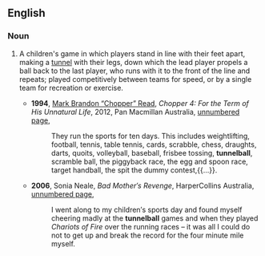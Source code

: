 ==English==

===Noun===
{{en-noun|-}}
# {{UK|Australia|games}} A children's game in which players stand in line with their feet apart, making a [[tunnel]] with their legs, down which the lead player propels a ball back to the last player, who runs with it to the front of the line and repeats; played competitively between teams for speed, or by a single team for recreation or exercise.
#* '''1994''', [[w:Chopper Read|Mark Brandon “Chopper” Read]], ''Chopper 4: For the Term of His Unnatural Life'', 2012, Pan Macmillan Australia, [http://books.google.com.au/books?id=eqBLBu3qpMAC&pg=PT44&dq=%22tunnelball%22+-intitle:%22%22+-inauthor:%22%22&hl=en&sa=X&ei=yLufUMb0CMijiAecioFo&redir_esc=y#v=onepage&q&f=false unnumbered page],
#*: They run the sports for ten days. This includes weightlifting, football, tennis, table tennis, cards, scrabble, chess, draughts, darts, quoits, volleyball, baseball, frisbee tossing, '''tunnelball''', scramble ball, the piggyback race, the egg and spoon race, target handball, the spit the dummy contest,{{...}}.
#* '''2006''', Sonia Neale, ''Bad Mother′s Revenge'', HarperCollins Australia, [http://books.google.com.au/books?id=B2o2-zzJliYC&pg=PT127&dq=%22tunnelball%22+-intitle:%22%22+-inauthor:%22%22&hl=en&sa=X&ei=yLufUMb0CMijiAecioFo&redir_esc=y#v=onepage&q&f=false unnumbered page],
#*: I went along to my children′s sports day and found myself cheering madly at the '''tunnelball''' games and when they played ''Chariots of Fire'' over the running races – it was all I could do not to get up and break the record for the four minute mile myself.